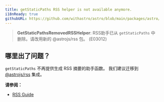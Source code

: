 ```yaml
---
title: getStaticPaths RSS helper is not available anymore.
i18nReady: true
githubURL: https://github.com/withastro/astro/blob/main/packages/astro/src/core/errors/errors-data.ts
---
```


<DontEditWarning />


> **GetStaticPathsRemovedRSSHelper**: RSS助手已从 `getStaticPaths` 中删除。请改用新的 @astrojs/rss 包。 (E03012)

## 哪里出了问题？
`getStaticPaths` 不再提供生成 RSS 摘要的助手函数。 我们建议迁移到 [@astrojs/rss](/zh-cn/guides/rss/#设置-astrojsrss) 集成。

**请参阅：**
-  [RSS Guide](/zh-cn/guides/rss/)


